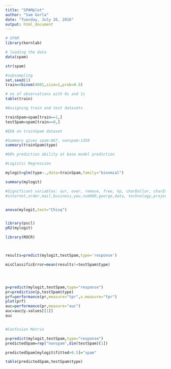 ```yaml
---
title: "SPAMplot"
author: "Sam Gorla"
date: "Tuesday, July 26, 2016"
output: html_document
---
```



```r
# SPAM 
library(kernlab)

# loading the data
data(spam)

str(spam)

#subsampling
set.seed(1)
train=rbinom(4601,size=1,prob=0.5)

# no of observations with 0s and 1s
table(train)

#Assigning train and test datasets

trainSpam=spam[train==1,]
testSpam=spam[train==0,]

#EDA on trainSpam dataset

#Summary gives spam:867, nonspam:1350
summary(trainSpam$type)

#60% prediction ability at base model prediction

#Logistic Regression

mylogit=glm(type~.,data=trainSpam,family="binomial")

summary(mylogit)

#Significant variables: our, over, remove, free, hp, charDollar, charExclamation, capitalTotal
#internet,order,mail,business,you,num000,george,data, technology,project,re,edu,capitalAve


anova(mylogit,test="Chisq")


library(pscl)
pR2(mylogit)

library(ROCR)



results=predict(mylogit,testSpam,type='response')

misClassificError=mean(results!=testSpam$type)




p=predict(mylogit,testSpam,type="response")
pr=prediction(p,testSpam$type)
prf=performance(pr,measure="tpr",x.measure="fpr")
plot(prf)
auc=performance(pr,measure="auc")
auc=auc@y.values[[1]]
auc


#Confusion Matrix

p=predict(mylogit,testSpam,type="response")
predictedSpam=rep("nonspam",dim(testSpam)[1])

predictedSpam[mylogit$fitted>0.5]="spam"

table(predictedSpam,testSpam$type)



```

